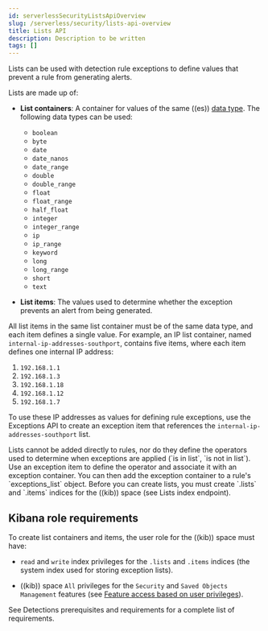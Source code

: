```yaml
---
id: serverlessSecurityListsApiOverview
slug: /serverless/security/lists-api-overview
title: Lists API
description: Description to be written
tags: []
---
```


<div id="lists-api-overview"></div>

Lists can be used with detection rule <DocLink id="serverlessSecurityExceptionsApiOverview">exceptions</DocLink>
to define values that prevent a rule from generating alerts.

Lists are made up of:

* **List containers**: A container for values of the same ((es))
    [data type](((ref))/mapping-types.html). The following data types can be used:

    * `boolean`
    * `byte`
    * `date`
    * `date_nanos`
    * `date_range`
    * `double`
    * `double_range`
    * `float`
    * `float_range`
    * `half_float`
    * `integer`
    * `integer_range`
    * `ip`
    * `ip_range`
    * `keyword`
    * `long`
    * `long_range`
    * `short`
    * `text`

* **List items**: The values used to determine whether the exception prevents an
    alert from being generated.

All list items in the same list container must be of the same data type, and
each item defines a single value. For example, an IP list container, named
`internal-ip-addresses-southport`, contains five items, where each item defines
one internal IP address:

1. `192.168.1.1`
1. `192.168.1.3`
1. `192.168.1.18`
1. `192.168.1.12`
1. `192.168.1.7`

To use these IP addresses as values for defining rule exceptions, use the
<DocLink id="serverlessSecurityExceptionsApiOverview">Exceptions API</DocLink> to create an
<DocLink id="serverlessSecurityExceptionsApiCreateExceptionItem">exception item</DocLink> that references the
`internal-ip-addresses-southport` list.

<DocCallOut title="Note">
Lists cannot be added directly to rules, nor do they define the operators
used to determine when exceptions are applied (`is in list`, `is not in list`).
Use an <DocLink id="serverlessSecurityExceptionsApiCreateExceptionItem">exception item</DocLink> to define the
operator and associate it with an <DocLink id="serverlessSecurityExceptionsApiCreateContainer">exception container</DocLink>.
You can then add the exception container to a rule's `exceptions_list` object.
</DocCallOut>

<DocCallOut title="Important" color="warning">
Before you can create lists, you must create `.lists` and `.items`
indices for the ((kib)) space (see <DocLink id="serverlessSecurityListsIndexApiOverview">Lists index endpoint</DocLink>).
</DocCallOut>

## Kibana role requirements

To create list containers and items, the user role for the ((kib)) space must
have:

* `read` and `write` index privileges for the
    `.lists` and `.items` indices (the system index used for storing exception lists).

* ((kib)) space `All` privileges for the `Security` and `Saved Objects Management`
    features (see
    [Feature access based on user privileges](((kibana-ref))/xpack-spaces.html#spaces-control-user-access)).

See <DocLink id="serverlessSecurityDetectionsPermissionsSection">Detections prerequisites and requirements</DocLink> for a complete list of requirements.
